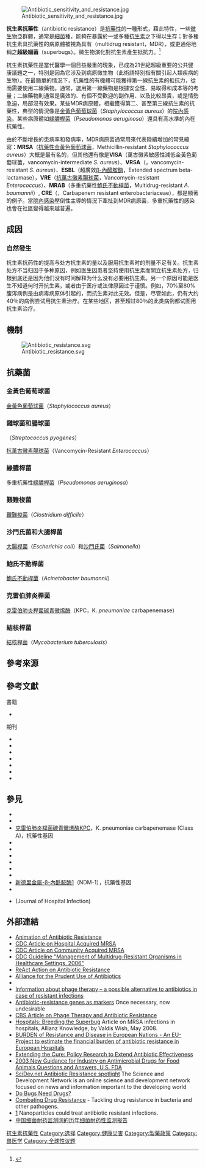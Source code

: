 {{for|抗藥性基因NDM-1|新德里金屬-β-內酰胺酶1}}
{{Multiple issues|
{{Refimprove|time=20201118}}
{{More footnotes|time=2020-11-18T13:32:09+00:00}}
}}
[[File:Antibiotic_sensitivity_and_resistance.jpg|thumb]]

'''抗生素抗藥性'''（antibiotic resistance）是[[抗藥性|抗藥性]]的一種形式，藉此特性，一些[[微生物|微生物]]亞群體，通常是[[細菌|細菌]]種，能夠在暴露於一或多種[[抗生素|抗生素]]之下得以生存；對多種抗生素具抗藥性的病原體被視為具有{{le|多重抗藥性|Multiple drug resistance}}（multidrug resistant，MDR），或更通俗地稱之'''超級細菌'''（superbugs）。微生物演化對抗生素產生抵抗力。<ref name=cdcgetsmart>{{cite web|title=Antibiotic Resistance Questions & Answers|url=http://www.cdc.gov/getsmart/antibiotic-use/antibiotic-resistance-faqs.html#e|work=Get Smart: Know When Antibiotics Work|publisher=Centers for Disease Control and Prevention, USA|accessdate=20 March 2013|date=2009-06-30|archive-date=2015-04-29|archive-url=https://web.archive.org/web/20150429180658/http://www.cdc.gov/getsmart/antibiotic-use/antibiotic-resistance-faqs.html#e|dead-url=no}}</ref>

抗生素抗藥性是當代醫學一個日益嚴重的現象，已成為21世紀超級重要的公共健康議題之一，特別是因為它涉及到病原微生物（此術語特別指有關引起人類疾病的生物）。在最簡單的情況下，抗藥性的有機體可能獲得第一線抗生素的抵抗力，從而需要使用二線藥物。通常，選用第一線藥物是根據安全性、易取得和成本等的考量；二線藥物則通常是廣效的、有個不受歡迎的副作用、以及比較昂貴，或是情勢急迫，局部沒有效果。某些MDR病原體，相繼獲得第二、甚至第三線抗生素的抗藥性，典型的情況像是[[金黃色葡萄球菌|金黃色葡萄球菌]]（''Staphylococcus aureus''）的[[院內感染|院內感染]]。某些病原體如[[綠膿桿菌|綠膿桿菌]]（''Pseudomonas aeruginosa''）還具有高水準的內在抗藥性。

由於不斷增長的患病率和發病率，MDR病原菌通常用來代表陸續增加的常見縮寫：'''MRSA'''（[[抗藥性金黃色葡萄球菌|抗藥性金黃色葡萄球菌]]，Methicillin-resistant ''Staphylococcus aureus''）大概是最有名的，但其他還有像是'''VISA'''（萬古黴素敏感性減低金黃色葡萄球菌，vancomycin-intermediate ''S. aureus''）、'''VRSA'''（{{le|抗萬古黴素金黃色葡萄球菌|Vancomycin-resistant Staphylococcus aureus}}，vancomycin-resistant ''S. aureus''）、'''ESBL'''（超廣效[[β-內醯胺酶|β-內醯胺酶]]，Extended spectrum beta-lactamase），'''VRE'''（[[抗萬古黴素腸球菌|抗萬古黴素腸球菌]]，Vancomycin-resistant ''Enterococcus''）、'''MRAB'''（多重抗藥性[[鮑氏不動桿菌|鮑氏不動桿菌]]，Multidrug-resistant ''A. baumannii''）, '''CRE'''（{{le|抗碳青黴烯類腸桿菌|Carbapenem resistant enterobacteriaceae}}，Carbapenem resistant enterobacteriaceae），都是顯著的例子。當[[院內感染|院內感染]]壓倒性主導的情況下牽扯到MDR病原菌，多重抗藥性的感染也會在社區變得越來越普遍。

== 成因 ==
{{see also|抗生素濫用}}

=== 自然發生 ===
抗生素抗药性的提高与处方抗生素的量以及服用抗生素时的剂量不足有关。抗生素处方不当归因于多种原因，例如医生因患者坚持使用抗生素而開立抗生素处方，归根到底还是因为他们没有时间解释为什么没有必要用抗生素。另一个原因可能是医生不知道何时开抗生素，或者由于医疗或法律原因过于谨慎。例如，70%至80%腹泻病例是由病毒病原体引起的，而抗生素对此无效。但是，尽管如此，仍有大约40％的病例尝试用抗生素治疗。在某些地区，甚至超过80％的此类病例都试图用抗生素治疗。

== 機制 ==
{{see also|微演化}}
[[File:Antibiotic_resistance.svg|thumb]]

== 抗藥菌 ==
=== 金黃色葡萄球菌 ===
{{main|抗藥性金黃色葡萄球菌}}
[[金黃色葡萄球菌|金黃色葡萄球菌]]（''Staphylococcus aureus''）

=== 鏈球菌和腸球菌 ===
{{le|化膿性鏈球菌|Streptococcus pyogenes}}（''Streptococcus pyogenes''）

[[抗萬古黴素腸球菌|抗萬古黴素腸球菌]]（Vancomycin-Resistant ''Enterococcus''）

=== 綠膿桿菌 ===
多重抗藥性[[綠膿桿菌|綠膿桿菌]]（''Pseudomonas aeruginosa''）

=== 艱難梭菌 ===
[[艱難梭菌|艱難梭菌]]（''Clostridium difficile''）

=== 沙門氏菌和大腸桿菌 ===
[[大腸桿菌|大腸桿菌]]（''Escherichia coli''）和[[沙門氏菌|沙門氏菌]]（''Salmonella''）

=== 鮑氏不動桿菌 ===
[[鮑氏不動桿菌|鮑氏不動桿菌]]（''Acinetobacter baumannii''）

=== 克雷伯肺炎桿菌 ===
[[克雷伯肺炎桿菌碳青黴烯酶|克雷伯肺炎桿菌碳青黴烯酶]]（KPC，K. ''pneumoniae'' carbapenemase）

=== 結核桿菌 ===
[[結核桿菌|結核桿菌]]（''Mycobacterium tuberculosis''）

== 參考來源 ==
{{Reflist|30em}}

== 參考文獻 ==
;書籍
{{refbegin}}
* {{cite web|url=http://evolution.berkeley.edu/evolibrary/article/mutations_07|trans_title=Mutations are random|title=Understanding Evolution|publisher=University of California Museum of Paleontology|editor-first=Roy|editor-last=Caldwell|editor2-first=David|editor2-last=Lindberg|year=2011|accessdate=Aug 14, 2011|ref=harv|archive-date=2012-02-08|archive-url=https://web.archive.org/web/20120208025322/http://evolution.berkeley.edu/evolibrary/article/mutations_07|dead-url=no}}
{{refend}}
;期刊
{{refbegin}}
* {{cite journal |last=Arias |first=Cesar A. |year=2009 |month= |title=Antibiotic-Resistant Bugs in the 21st Century —A Clinical Super-Challenge |journal=[[New_England_Journal_of_Medicine|New England Journal of Medicine]] |volume=360 |issue=5 |pages=439–443 |doi=10.1056/NEJMp0804651 |url= |accessdate= |pmid=19179312 |last2=Murray |first2=BE |ref=harv}}
* {{cite journal|journal=Nature|volume=477|pages= 457–461| doi=10.1038/nature10388|issue=7365|title=Antibiotic resistance is ancient |last1=D'Costa |first1=Vanessa| last2=King|first2=Christine |last3=Kalan|first3=Lindsay| last4=Morar|first4=Mariya| last5=Sung |first5=Wilson| last6=Schwartz|first6=Carsten| last7=Froese|first7=Duane|last8=Zazula|first8=Grant |last9=Calmels|first9=Fabrice|pmid=21881561|ref=harv|bibcode = 2011Natur.477..457D |date=September 2011}}
* {{cite journal|journal=The Journal of Antibiotics|volume=63|pages= 423–430| doi=10.1038/ja.2010.62|issue=8|title=Antibiotic discovery in the twenty-first century: Current trends and future perspectives |last1=Donadio|first1=Stefano| last2=Maffioli|first2=Sonia|last3=Monciardini |first3=Paolo|last4=Sosio |first4=Margherita|last5=Jabes|first5=Daniela|pmid=20551985|ref=harv|date=August 2010}}
* {{cite journal |last=Goossens |first=H|last2= Ferech |first2=M| last3=Vander Stichele |first3=R|last4= Elseviers |first4=M |title=Outpatient antibiotic use in Europe and association with resistance: a cross-national database study |journal=Lancet |volume=365 |issue=9459 |pages=579–87 |year=2005 |pmid=15708101 |doi=10.1016/S0140-6736 (05)17907-0 |ref=harv |series= Group Esac Project |last5=Esac Project |first5=Group}}
* {{cite journal|last=Hawkey|first=PM|last2=Jones |first2=AM|title=The changing epidemiology of resistance|journal=The Journal of antimicrobial chemotherapy|volume=64 Suppl 1|pages=i3–10|pmid=19675017|doi=10.1093/jac/dkp256|ref=harv|date=September 2009}}
* {{cite journal |last=Soulsby |first=EJ |title=Resistance to antimicrobials in humans and animals: Overusing antibiotics is not the only cause and reducing use is not the only solution |journal=BMJ |volume=331 |issue=7527 |pages=1219–20 |year=2005 |pmid=16308360 |doi=10.1136/bmj.331.7527.1219 |url=http://www.bmj.com/cgi/content/full/331/7527/1219 |pmc=1289307 |ref=harv |access-date=2013-11-06 |archive-date=2009-02-22 |archive-url=https://web.archive.org/web/20090222142114/http://www.bmj.com/cgi/content/full/331/7527/1219 |dead-url=no }}
* {{cite journal|url=http://www.csiro.au/solutions/Alternatives-to-antibodies.html|title=Alternatives to Antibiotics Reduce Animal Disease|journal=Commonwealth Scientific and Industrial Research Organization|ref=harv|date=9 Jan  2006|access-date=2013-11-06|archive-date=2011-06-05|archive-url=https://web.archive.org/web/20110605082838/http://www.csiro.au/solutions/Alternatives-to-antibodies.html|dead-url=yes}}
{{refend}}

== 參見 ==
{{div col|2}}
* {{le|國際慎用抗生素聯盟|Alliance for the Prudent Use of Antibiotics}}
* {{le|抗菌洗手乳|Antibacterial soap}}
* [[克雷伯肺炎桿菌碳青黴烯酶|克雷伯肺炎桿菌碳青黴烯酶]]KPC，K. pneumoniae carbapenemase (Class A)，抗藥性基因
* {{le|廣效抗生素|Broad-spectrum antibiotic}}
* {{le|抗碳青黴烯類腸桿菌屬|Carbapenem resistant enterobacteriaceae}}
* {{le|疾病動態、經濟和政策中心|Center for Disease Dynamics, Economics & Policy}}
* {{le|最後一線藥物|Drug of last resort}}
* {{le|多藥耐受性|Multidrug tolerance}}
* {{le|多重抗藥性革蘭氏陰性菌|Multidrug-resistant gram-negative bacteria}}
* [[新德里金屬-β-內酰胺酶1|新德里金屬-β-內酰胺酶1]]（NDM-1），抗藥性基因
* {{le|殺蟲劑抗藥性|Pesticide resistance}}
*{{le|醫院感染期刊|Journal of Hospital Infection}}(Journal of Hospital Infection)
{{div col end}}

== 外部連結 ==
*[http://pharmaxchange.info/press/2011/02/animation-of-antimicrobial-resistance/ Animation of Antibiotic Resistance] {{Wayback|url=http://pharmaxchange.info/press/2011/02/animation-of-antimicrobial-resistance/ |date=20171229133955 }}
*[http://www.cdc.gov/ncidod/dhqp/ar_mrsa_spotlight_2006.html CDC Article on Hospital Acquired MRSA] {{Wayback|url=http://www.cdc.gov/ncidod/dhqp/ar_mrsa_spotlight_2006.html |date=20100819142752 }}
*[http://www.cdc.gov/ncidod/dhqp/ar_mrsa_ca.html CDC Article on Community Acquired MRSA] {{Wayback|url=http://www.cdc.gov/ncidod/dhqp/ar_mrsa_ca.html |date=20101015162849 }}
*[http://www.cdc.gov/ncidod/dhqp/pdf/ar/mdroGuideline2006.pdf CDC Guideline "Management of Multidrug-Resistant Organisms in Healthcare Settings, 2006"] {{Wayback|url=http://www.cdc.gov/ncidod/dhqp/pdf/ar/mdroGuideline2006.pdf |date=20101018164353 }}
* [http://www.reactgroup.org/ ReAct Action on Antibiotic Resistance] {{Wayback|url=http://www.reactgroup.org/ |date=20110514160923 }}
* [https://web.archive.org/web/20160826193122/http://apua.org/ Alliance for the Prudent Use of Antibiotics]
* {{cite journal|url=http://doi.wiley.com/10.1111/j.1539-6924.2006.00723.x|pages=135–146|title=Quantifying Potential Human Health Impacts of Animal Antibiotic Use: Enrofloxacin and Macrolides in Chickens|journal=Risk Analysis|volume=26|issue=1|date=2006-02-01|issn=1539-6924|language=en|accessdate=2018-04-02|doi=10.1111/j.1539-6924.2006.00723.x|author=Louis Anthony (Tony) Cox, Douglas A. Popken}}
* [https://web.archive.org/web/20110510203323/http://www.bacteriophagetherapy.info/ Information about phage therapy – a possible alternative to antibiotics in case of resistant infections]
* [https://web.archive.org/web/20131213040008/http://www.gmo-safety.eu/basic-info/288.once-necessary-undesirable.html Antibiotic-resistance genes as markers] Once necessary, now undesirable
* [https://web.archive.org/web/20071105214608/http://cbs5.com/health/local_story_025195614.html CBS Article on Phage Therapy and Antibiotic Resistance]
*[https://web.archive.org/web/20080610061943/http://knowledge.allianz.com/en/globalissues/safety_security/health_pandemics/hospital_infections_mrsa.html Hospitals: Breeding the Superbug] Article on MRSA infections in hospitals, Allianz Knowledge, by Valdis Wish, May 2008.
* [https://archive.is/20070701212012/http://www.eu-burden.info/burden/pages/home.php BURDEN of Resistance and Disease in European Nations - An EU-Project to estimate the financial burden of antibiotic resistance in European Hospitals ]
*[http://www.extendingthecure.org/ Extending the Cure: Policy Research to Extend Antibiotic Effectiveness ] {{Wayback|url=http://www.extendingthecure.org/ |date=20110704192732 }}
*[https://web.archive.org/web/20071214142631/http://www.fda.gov/oc/antimicrobial/questions.html 2003 New Guidance for Industry on Antimicrobial Drugs for Food Animals Questions and Answers, U.S. FDA]
*[http://www.scidev.net/en/health/antibiotic-resistance/ SciDev.net Antibiotic Resistance spotlight] {{Wayback|url=http://www.scidev.net/en/health/antibiotic-resistance/ |date=20100904210613 }} The Science and Development Network is an online science and development network focused on news and information important to the developing world
* [http://www.dobugsneeddrugs.org/ Do Bugs Need Drugs?] {{Wayback|url=http://www.dobugsneeddrugs.org/ |date=20101229224904 }}
* [https://web.archive.org/web/20111109151918/http://www.pharmaceutical-int.com/article/combating-drug-resistance.html Combating Drug Resistance] - Tackling drug resistance in bacteria and other pathogens.
*[http://www.technologyreview.com/news/513461/nanoparticle-disguised-as-a-blood-cell-fights-bacterial-infection/?utm_campaign=newsletters&utm_source=newsletter-daily-all&utm_medium=email&utm_content=20130415] {{Wayback|url=http://www.technologyreview.com/news/513461/nanoparticle-disguised-as-a-blood-cell-fights-bacterial-infection/?utm_campaign=newsletters&utm_source=newsletter-daily-all&utm_medium=email&utm_content=20130415 |date=20190915154128 }} Nanoparticles could treat antibiotic resistant infections.
*[http://www.carss.cn/Report/ 中国细菌耐药监测网的历年细菌耐药性监测报告] {{Wayback|url=http://www.carss.cn/Report/ |date=20200929051809 }}
{{Antibiotics social and layman issues}}
{{药理学}}

{{DEFAULTSORT:Antibiotic Resistance}}
[[Category:抗生素抗藥性|]]
[[Category:选择|Category:选择]]
[[Category:健康災害|Category:健康災害]]
[[Category:製藥政策|Category:製藥政策]]
[[Category:兽医学|Category:兽医学]]
[[Category:全球性议题|Category:全球性议题]]